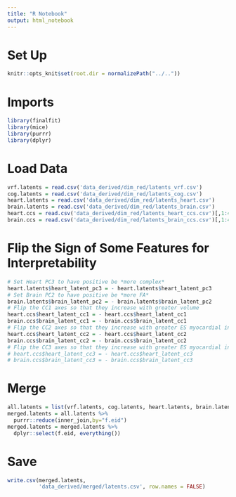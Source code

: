 ```yaml
---
title: "R Notebook"
output: html_notebook
---
```


# Set Up
```r
knitr::opts_knit$set(root.dir = normalizePath("../.."))
```

# Imports
```r
library(finalfit)
library(mice)
library(purrr)
library(dplyr)
```

# Load Data
```r
vrf.latents = read.csv('data_derived/dim_red/latents_vrf.csv')
cog.latents = read.csv('data_derived/dim_red/latents_cog.csv')
heart.latents = read.csv('data_derived/dim_red/latents_heart.csv')
brain.latents = read.csv('data_derived/dim_red/latents_brain.csv')
heart.ccs = read.csv('data_derived/dim_red/latents_heart_ccs.csv')[,1:4]
brain.ccs = read.csv('data_derived/dim_red/latents_brain_ccs.csv')[,1:4]
```

# Flip the Sign of Some Features for Interpretability
```r
# Set Heart PC3 to have positive be *more complex*
heart.latents$heart_latent_pc3 = - heart.latents$heart_latent_pc3
# Set Brain PC2 to have positive be *more FA*
brain.latents$brain_latent_pc2 = - brain.latents$brain_latent_pc2
# Flip the CC1 axes so that they increase with greater volume
heart.ccs$heart_latent_cc1 = - heart.ccs$heart_latent_cc1
brain.ccs$brain_latent_cc1 = - brain.ccs$brain_latent_cc1
# Flip the CC2 axes so that they increase with greater ES myocardial intensity / FA 
heart.ccs$heart_latent_cc2 = - heart.ccs$heart_latent_cc2
brain.ccs$brain_latent_cc2 = - brain.ccs$brain_latent_cc2
# Flip the CC3 axes so that they increase with greater ES myocardial intensity / MD
# heart.ccs$heart_latent_cc3 = - heart.ccs$heart_latent_cc3
# brain.ccs$brain_latent_cc3 = - brain.ccs$brain_latent_cc3
```

# Merge
```r
all.latents = list(vrf.latents, cog.latents, heart.latents, brain.latents, heart.ccs, brain.ccs)
merged.latents = all.latents %>% 
  purrr::reduce(inner_join,by="f.eid")
merged.latents = merged.latents %>% 
  dplyr::select(f.eid, everything())
```

# Save
```r
write.csv(merged.latents,
          'data_derived/merged/latents.csv', row.names = FALSE)
```

